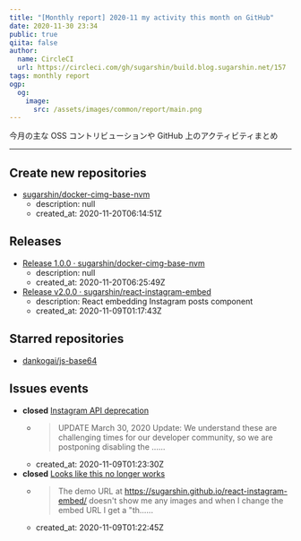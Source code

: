 ```yaml
---
title: "[Monthly report] 2020-11 my activity this month on GitHub"
date: 2020-11-30 23:34
public: true
qiita: false
author:
  name: CircleCI
  url: https://circleci.com/gh/sugarshin/build.blog.sugarshin.net/157
tags: monthly report
ogp:
  og:
    image:
      src: /assets/images/common/report/main.png
---
```


今月の主な OSS コントリビューションや GitHub 上のアクティビティまとめ

***

## Create new repositories

- [sugarshin/docker-cimg-base-nvm](https://github.com/sugarshin/docker-cimg-base-nvm)
  - description: null
  - created_at: 2020-11-20T06:14:51Z

## Releases

- [Release 1.0.0 · sugarshin/docker-cimg-base-nvm](https://github.com/sugarshin/docker-cimg-base-nvm/releases/tag/1.0.0)
  - description: null
  - created_at: 2020-11-20T06:25:49Z
- [Release v2.0.0 · sugarshin/react-instagram-embed](https://github.com/sugarshin/react-instagram-embed/releases/tag/v2.0.0)
  - description: React embedding Instagram posts component
  - created_at: 2020-11-09T01:17:43Z

## Starred repositories

- [dankogai/js-base64](https://github.com/dankogai/js-base64)

## Issues events

- **closed** [Instagram API deprecation](https://github.com/sugarshin/react-instagram-embed/issues/225)
  - > UPDATE  March 30, 2020 Update: We understand these are challenging times for our developer community, so we are postponing disabling the ......
  - created_at: 2020-11-09T01:23:30Z
- **closed** [Looks like this no longer works](https://github.com/sugarshin/react-instagram-embed/issues/235)
  - > The demo URL at https://sugarshin.github.io/react-instagram-embed/ doesn't show me any images and when I change the embed URL I get a "th......
  - created_at: 2020-11-09T01:22:45Z
